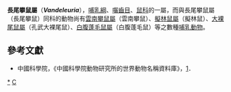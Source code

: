 {{Automatic taxobox
| taxon = Vandeleuria
| authority = [[John_Edward_Gray|Gray]], 1842
| image = Longtailedtreemouse sal.jpg 
| image_caption = [[長尾攀鼠|長尾攀鼠]]（''Vandeleuria oleracea ''） 
}}

'''長尾攀鼠屬'''（'''''Vandeleuria'''''），[[哺乳綱|哺乳綱]]、[[囓齒目|囓齒目]]、[[鼠科|鼠科]]的一屬，而與長尾攀鼠屬（長尾攀鼠）同科的動物尚有[[雲南攀鼠屬|雲南攀鼠屬]]（雲南攀鼠）、[[擬林鼠屬|擬林鼠屬]]（擬林鼠）、[[大裸尾鼠屬|大裸尾鼠屬]]（孔武大裸尾鼠）、[[白腹蓬毛鼠屬|白腹蓬毛鼠屬]]（白腹蓬毛鼠）等之數種[[哺乳動物|哺乳動物]]。

==參考文獻==
*中國科學院，《中國科學院動物研究所的世界動物名稱資料庫》，[https://web.archive.org/web/20050718232917/http://vzd.brim.ac.cn/division/fauna/index.asp]．
{{Taxonbar}}
[[Category:长尾攀鼠属|*]]
[[Category:1842年描述的分类群|C]]
